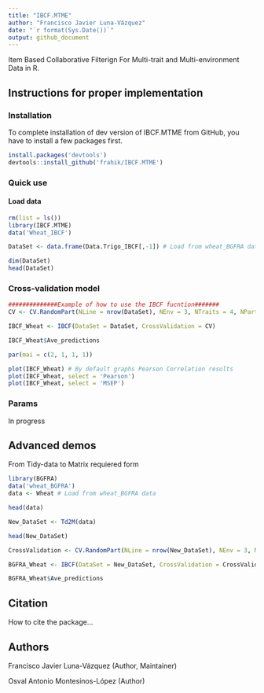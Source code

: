 ```yaml
---
title: "IBCF.MTME"
author: "Francisco Javier Luna-Vázquez"
date: "`r format(Sys.Date())`"
output: github_document
---
```


Item Based Collaborative Filterign For Multi-trait and Multi-environment Data in R.

## Instructions for proper implementation

### Installation

To complete installation of dev version of IBCF.MTME from GitHub, you have to install a few packages first.

```r
install.packages('devtools')
devtools::install_github('frahik/IBCF.MTME')
```

### Quick use 

#### Load data

```r
rm(list = ls())
library(IBCF.MTME)
data('Wheat_IBCF')

DataSet <- data.frame(Data.Trigo_IBCF[,-1]) # Load from wheat_BGFRA data

dim(DataSet)
head(DataSet)
```


### Cross-validation model

```r
##############Example of how to use the IBCF fucntion#######
CV <- CV.RandomPart(NLine = nrow(DataSet), NEnv = 3, NTraits = 4, NPartitions =  10, PTesting = 0.2, Set_seed = 5)

IBCF_Wheat <- IBCF(DataSet = DataSet, CrossValidation = CV)

IBCF_Wheat$Ave_predictions

par(mai = c(2, 1, 1, 1))

plot(IBCF_Wheat) # By default graphs Pearson Correlation results
plot(IBCF_Wheat, select = 'Pearson') 
plot(IBCF_Wheat, select = 'MSEP')
```

### Params

In progress

## Advanced demos

From Tidy-data to Matrix requiered form
```r
library(BGFRA)
data('wheat_BGFRA')
data <- Wheat # Load from wheat_BGFRA data

head(data)

New_DataSet <- Td2M(data)

head(New_DataSet)

CrossValidation <- CV.RandomPart(NLine = nrow(New_DataSet), NEnv = 3, NTraits = 1, NPartitions = 10, PTesting = .3, Set_seed = 5)

BGFRA_Wheat <- IBCF(DataSet = New_DataSet, CrossValidation = CrossValidation)

BGFRA_Wheat$Ave_predictions

```


## Citation

How to cite the package...

## Authors

Francisco Javier Luna-Vázquez (Author, Maintainer)

Osval Antonio Montesinos-López (Author)
